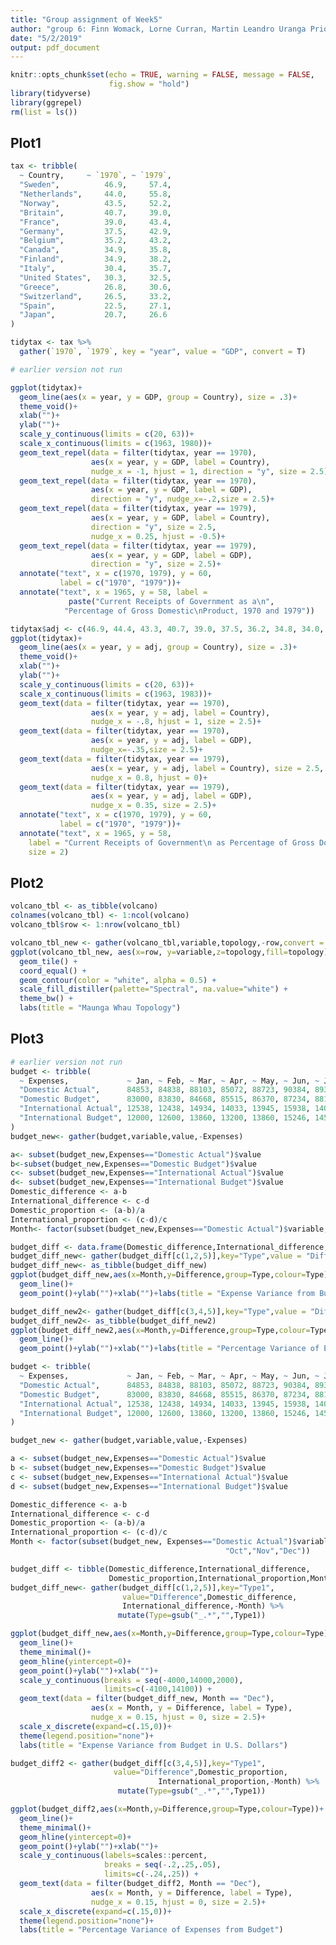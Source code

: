 ```yaml
---
title: "Group assignment of Week5"
author: "group 6: Finn Womack, Lorne Curran, Martin Leandro Uranga Priore, Chenyang Duo, Emerson Webb, Jiarui Xu"
date: "5/2/2019"
output: pdf_document
---
```


```r
knitr::opts_chunk$set(echo = TRUE, warning = FALSE, message = FALSE, 
                      fig.show = "hold")
library(tidyverse)
library(ggrepel)
rm(list = ls())
```

## Plot1

```r
tax <- tribble(
  ~ Country,     ~ `1970`, ~ `1979`,
  "Sweden",          46.9,     57.4,
  "Netherlands",     44.0,     55.8,
  "Norway",          43.5,     52.2,
  "Britain",         40.7,     39.0,
  "France",          39.0,     43.4,
  "Germany",         37.5,     42.9,
  "Belgium",         35.2,     43.2,
  "Canada",          34.9,     35.8,
  "Finland",         34.9,     38.2,
  "Italy",           30.4,     35.7,
  "United States",   30.3,     32.5,
  "Greece",          26.8,     30.6,
  "Switzerland",     26.5,     33.2,
  "Spain",           22.5,     27.1,
  "Japan",           20.7,     26.6
)

tidytax <- tax %>% 
  gather(`1970`, `1979`, key = "year", value = "GDP", convert = T)
```

```r
# earlier version not run

ggplot(tidytax)+
  geom_line(aes(x = year, y = GDP, group = Country), size = .3)+
  theme_void()+
  xlab("")+
  ylab("")+
  scale_y_continuous(limits = c(20, 63))+
  scale_x_continuous(limits = c(1963, 1980))+
  geom_text_repel(data = filter(tidytax, year == 1970), 
                  aes(x = year, y = GDP, label = Country),
                  nudge_x = -1, hjust = 1, direction = "y", size = 2.5)+
  geom_text_repel(data = filter(tidytax, year == 1970), 
                  aes(x = year, y = GDP, label = GDP), 
                  direction = "y", nudge_x=-.2,size = 2.5)+
  geom_text_repel(data = filter(tidytax, year == 1979), 
                  aes(x = year, y = GDP, label = Country), 
                  direction = "y", size = 2.5, 
                  nudge_x = 0.25, hjust = -0.5)+
  geom_text_repel(data = filter(tidytax, year == 1979), 
                  aes(x = year, y = GDP, label = GDP),
                  direction = "y", size = 2.5)+
  annotate("text", x = c(1970, 1979), y = 60, 
           label = c("1970", "1979"))+
  annotate("text", x = 1965, y = 58, label = 
             paste("Current Receipts of Government as a\n", 
            "Percentage of Gross Domestic\nProduct, 1970 and 1979"))
```



```r
tidytax$adj <- c(46.9, 44.4, 43.3, 40.7, 39.0, 37.5, 36.2, 34.8, 34.0, 30.8, 29.7, 27.2, 26.2, 22.5, 20.7, 57.4, 55.8, 52.2, 39.1, 44.3, 42.2, 43.2, 36.3, 38.1, 35.1, 32.3, 30.6, 33.4, 27.5, 26.3)
ggplot(tidytax)+
  geom_line(aes(x = year, y = adj, group = Country), size = .3)+
  theme_void()+
  xlab("")+
  ylab("")+
  scale_y_continuous(limits = c(20, 63))+
  scale_x_continuous(limits = c(1963, 1983))+
  geom_text(data = filter(tidytax, year == 1970),
                  aes(x = year, y = adj, label = Country),
                  nudge_x = -.8, hjust = 1, size = 2.5)+
  geom_text(data = filter(tidytax, year == 1970), 
                  aes(x = year, y = adj, label = GDP), 
                  nudge_x=-.35,size = 2.5)+
  geom_text(data = filter(tidytax, year == 1979), 
                  aes(x = year, y = adj, label = Country), size = 2.5,
                  nudge_x = 0.8, hjust = 0)+
  geom_text(data = filter(tidytax, year == 1979), 
                  aes(x = year, y = adj, label = GDP),
                  nudge_x = 0.35, size = 2.5)+
  annotate("text", x = c(1970, 1979), y = 60, 
           label = c("1970", "1979"))+
  annotate("text", x = 1965, y = 58, 
    label = "Current Receipts of Government\n as Percentage of Gross Domestic\n Product, 1970 and 1979", 
    size = 2)
```

## Plot2

```r
volcano_tbl <- as_tibble(volcano)
colnames(volcano_tbl) <- 1:ncol(volcano) 
volcano_tbl$row <- 1:nrow(volcano_tbl)

volcano_tbl_new <- gather(volcano_tbl,variable,topology,-row,convert = TRUE)
ggplot(volcano_tbl_new, aes(x=row, y=variable,z=topology,fill=topology))  + 
  geom_tile() + 
  coord_equal() +
  geom_contour(color = "white", alpha = 0.5) + 
  scale_fill_distiller(palette="Spectral", na.value="white") + 
  theme_bw() +
  labs(title = "Maunga Whau Topology")
```

## Plot3

```r

# earlier version not run
budget <- tribble(
  ~ Expenses,             ~ Jan, ~ Feb, ~ Mar, ~ Apr, ~ May, ~ Jun, ~ Jul, ~ Aug, ~ Sep, ~ Oct, ~ Nov, ~ Dec,
  "Domestic Actual",      84853, 84838, 88103, 85072, 88723, 90384, 89374, 95273, 94239, 92394, 96934, 105034,
  "Domestic Budget",      83000, 83830, 84668, 85515, 86370, 87234, 88106, 88987, 89877, 90776, 91684, 92600,
  "International Actual", 12538, 12438, 14934, 14033, 13945, 15938, 14086, 15934, 13945, 17338, 19384, 22394,
  "International Budget", 12000, 12600, 13860, 13200, 13860, 15246, 14520, 15246, 16771, 15972, 16771, 18448
)
budget_new<- gather(budget,variable,value,-Expenses)

a<- subset(budget_new,Expenses=="Domestic Actual")$value
b<-subset(budget_new,Expenses=="Domestic Budget")$value
c<- subset(budget_new,Expenses=="International Actual")$value
d<- subset(budget_new,Expenses=="International Budget")$value
Domestic_difference <- a-b
International_difference <- c-d
Domestic_proportion <- (a-b)/a
International_proportion <- (c-d)/c
Month<- factor(subset(budget_new,Expenses=="Domestic Actual")$variable,levels=c("Jan","Feb","Mar","Apr","May","Jun","Jul","Aug","Sep","Oct","Nov","Dec"))

budget_diff <- data.frame(Domestic_difference,International_difference,Domestic_proportion,International_proportion,Month)
budget_diff_new<- gather(budget_diff[c(1,2,5)],key="Type",value = "Difference",Domestic_difference,International_difference,-Month)
budget_diff_new<- as_tibble(budget_diff_new)
ggplot(budget_diff_new,aes(x=Month,y=Difference,group=Type,colour=Type))+
  geom_line()+
  geom_point()+ylab("")+xlab("")+labs(title = "Expense Variance from Budget in U.S. Dollars")

budget_diff_new2<- gather(budget_diff[c(3,4,5)],key="Type",value = "Difference",Domestic_proportion,International_proportion,-Month)
budget_diff_new2<- as_tibble(budget_diff_new2)
ggplot(budget_diff_new2,aes(x=Month,y=Difference,group=Type,colour=Type))+
  geom_line()+
  geom_point()+ylab("")+xlab("")+labs(title = "Percentage Variance of Expenses from Budget")
```


```r
budget <- tribble(
  ~ Expenses,             ~ Jan, ~ Feb, ~ Mar, ~ Apr, ~ May, ~ Jun, ~ Jul, ~ Aug, ~ Sep, ~ Oct, ~ Nov, ~ Dec,
  "Domestic Actual",      84853, 84838, 88103, 85072, 88723, 90384, 89374, 95273, 94239, 92394, 96934, 105034,
  "Domestic Budget",      83000, 83830, 84668, 85515, 86370, 87234, 88106, 88987, 89877, 90776, 91684, 92600,
  "International Actual", 12538, 12438, 14934, 14033, 13945, 15938, 14086, 15934, 13945, 17338, 19384, 22394,
  "International Budget", 12000, 12600, 13860, 13200, 13860, 15246, 14520, 15246, 16771, 15972, 16771, 18448
)

budget_new <- gather(budget,variable,value,-Expenses)

a <- subset(budget_new,Expenses=="Domestic Actual")$value
b <- subset(budget_new,Expenses=="Domestic Budget")$value
c <- subset(budget_new,Expenses=="International Actual")$value
d <- subset(budget_new,Expenses=="International Budget")$value

Domestic_difference <- a-b
International_difference <- c-d
Domestic_proportion <- (a-b)/a
International_proportion <- (c-d)/c
Month <- factor(subset(budget_new, Expenses=="Domestic Actual")$variable, levels=c("Jan","Feb","Mar","Apr","May","Jun","Jul","Aug","Sep",
                                                "Oct","Nov","Dec"))

budget_diff <- tibble(Domestic_difference,International_difference,
                      Domestic_proportion,International_proportion,Month)
budget_diff_new<- gather(budget_diff[c(1,2,5)],key="Type1",
                         value="Difference",Domestic_difference,
                         International_difference,-Month) %>%
                        mutate(Type=gsub("_.*","",Type1))

ggplot(budget_diff_new,aes(x=Month,y=Difference,group=Type,colour=Type))+
  geom_line()+
  theme_minimal()+
  geom_hline(yintercept=0)+
  geom_point()+ylab("")+xlab("")+
  scale_y_continuous(breaks = seq(-4000,14000,2000),
                     limits=c(-4100,14100)) +
  geom_text(data = filter(budget_diff_new, Month == "Dec"), 
                  aes(x = Month, y = Difference, label = Type),
                  nudge_x = 0.15, hjust = 0, size = 2.5)+
  scale_x_discrete(expand=c(.15,0))+
  theme(legend.position="none")+
  labs(title = "Expense Variance from Budget in U.S. Dollars")

budget_diff2 <- gather(budget_diff[c(3,4,5)],key="Type1",
                       value="Difference",Domestic_proportion,
                                 International_proportion,-Month) %>%
                        mutate(Type=gsub("_.*","",Type1))

ggplot(budget_diff2,aes(x=Month,y=Difference,group=Type,colour=Type))+
  geom_line()+
  theme_minimal()+
  geom_hline(yintercept=0)+
  geom_point()+ylab("")+xlab("")+
  scale_y_continuous(labels=scales::percent, 
                     breaks = seq(-.2,.25,.05),
                     limits=c(-.24,.25)) +
  geom_text(data = filter(budget_diff2, Month == "Dec"), 
                  aes(x = Month, y = Difference, label = Type),
                  nudge_x = 0.15, hjust = 0, size = 2.5)+
  scale_x_discrete(expand=c(.15,0))+
  theme(legend.position="none")+
  labs(title = "Percentage Variance of Expenses from Budget")

```
